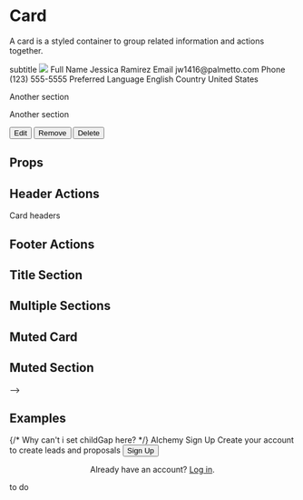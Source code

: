 

<Meta
  title="Components/Card"
  component={Card}
/>

# Card

A card is a styled container to group related information and actions together.

<Canvas>
  <Box background="grey-lightest" padding="2xl">
    <Card overflow="hidden">
      <Card.Header title="Card Demo">
        <Box as="p" color="grey" fontSize="sm">subtitle</Box>
      </Card.Header>
      <Box overflow="hidden" height="130px">
        <img src="https://images.unsplash.com/photo-1573341830496-e89fcae7f5eb?ixlib=rb-1.2.1&ixid=eyJhcHBfaWQiOjEyMDd9&auto=format&fit=crop&w=2468&q=80" />
      </Box>
      <Card.Section title="profile" style={{ borderTop: '1px solid #d5dcd7' }}>
        <Box direction="row" childGap="lg">
          <Box flex="auto" childGap="lg">
            <Box childGap="2xs">
              <Box fontSize="sm" color="grey">Full Name</Box>
              <Box>Jessica Ramirez</Box>
            </Box>
            <Box childGap="2xs">
              <Box fontSize="sm" color="grey">Email</Box>
              <Box>jw1416@palmetto.com</Box>
            </Box>
            <Box childGap="2xs">
              <Box fontSize="sm" color="grey">Phone</Box>
              <Box>(123) 555-5555</Box>
            </Box>
          </Box>
          <Box flex="auto" childGap="lg">
            <Box childGap="2xs">
              <Box fontSize="sm" color="grey">Preferred Language</Box>
              <Box>English</Box>
            </Box>
            <Box childGap="2xs">
              <Box fontSize="sm" color="grey">Country</Box>
              <Box>United States</Box>
            </Box>
          </Box>
        </Box>
      </Card.Section>
      <Card.Section title="location" style={{ borderTop: '1px solid #d5dcd7' }}>
        <p>Another section</p>
      </Card.Section>
      <Card.Section title="utility" style={{ borderTop: '1px solid #d5dcd7' }}>
        <p>Another section</p>
      </Card.Section>
      <Card.Footer
        background="grey-lightest"
        direction="row"
        justify="between"
        overflow="hidden"
        childGap="md"
      >
        <Box direction="row" childGap="sm">
          <Button size="sm" variant="light">Edit</Button>
          <Button size="sm" variant="light">Remove</Button>
        </Box>
        <Button variant="danger" isOutlined size="sm">Delete</Button>
      </Card.Footer>
    </Card>
  </Box>
</Canvas>

## Props

<ArgsTable of={Card} />

## Header Actions

Card headers

## Footer Actions

## Title Section

## Multiple Sections

## Muted Card

## Muted Section

<!--
## Child Components

Included in the Card component package are child components to help layout content and actions in a consistent manner.

<!-- ### Card.Header

<ArgsTable of={Card.Header} />

### Card.Section

<ArgsTable of={Card.Section} />

### Card.Footer

<ArgsTable of={Card.Footer} /> --> -->


## Examples


<Canvas>
  <Story name="Example - Sign Up Form">
    <Box justify="center" align="center" padding="2xl" background="grey-lightest">
        <Card maxWidth="4xl">
          {/* Why can't i set childGap here? */}
          <Card.Section padding="3xl">
            <Box childGap="xl">
              <Box childGap="sm" align="center">
                <Heading as="h1" size="xl">Alchemy Sign Up</Heading>
                <Box as="p" color="grey" fontSize="sm">Create your account to create leads and proposals</Box>
              </Box>
              <Box childGap="lg">
                <TextInput id="email" value="" label="Email Address" />
                <TextInput id="password" type="password" value="" label="Password" />
                <Button fullWidth variant="primary">Sign Up</Button>
              </Box>
              <Box align="center" fontSize="sm" color="grey"><p>Already have an account? <a href="#" class="font-color-primary">Log in</a>.</p></Box>
            </Box>
          </Card.Section>
        </Card>
    </Box>
  </Story>
</Canvas>

<Canvas>
  <Story name="Example - Card With Table">
    <Box justify="center" align="center" padding="2xl" background="grey-lightest">
        <Card>
          to do
        </Card>
    </Box>
  </Story>
</Canvas>
